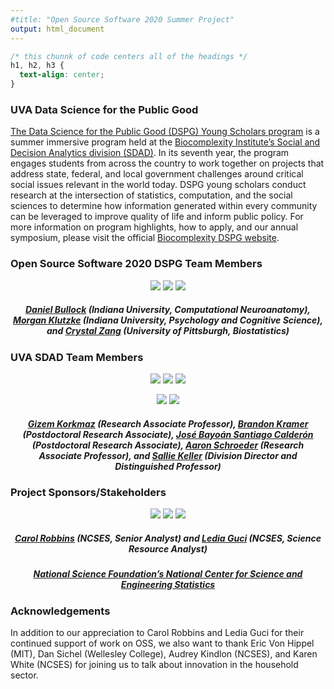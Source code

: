 ```yaml
---
#title: "Open Source Software 2020 Summer Project"
output: html_document
---
```


```css
/* this chunnk of code centers all of the headings */
h1, h2, h3 {
  text-align: center;
}
```

### UVA Data Science for the Public Good 

[The Data Science for the Public Good (DSPG) Young Scholars program](https://biocomplexity.virginia.edu/social-decision-analytics/dspg-program) is a summer immersive program held at the [Biocomplexity Institute’s Social and Decision Analytics division (SDAD)](https://biocomplexity.virginia.edu/social-decision-analytics). In its seventh year, the program engages students from across the country to work together on projects that address state, federal, and local government challenges around critical social issues relevant in the world today. DSPG young scholars conduct research at the intersection of statistics, computation, and the social sciences to determine how information generated within every community can be leveraged to improve quality of life and inform public policy. For more information on program highlights, how to apply, and our annual symposium, please visit the official [Biocomplexity DSPG website]((https://biocomplexity.virginia.edu/social-decision-analytics/dspg-program)).

### Open Source Software 2020 DSPG Team Members 

<center>
![](/daniel.jpg) ![](/morgan.jpg) ![](/crystal.jpeg) 
</center>

##### [Daniel Bullock](https://github.com/DanNBullock) (Indiana University, Computational Neuroanatomy), [Morgan Klutzke](https://github.com/mklutzke) (Indiana University, Psychology and Cognitive Science), and [Crystal Zang](https://github.com/czang97) (University of Pittsburgh, Biostatistics) {style=text-align:center}
###

### UVA SDAD Team Members 

<center>
![](/gizem.jpg) ![](/brandon.jpg) ![](/bayoan.jpg)

![](/aaron.jpg) ![](/sallie.jpg) 
</center>

##### [Gizem Korkmaz](https://biocomplexity.virginia.edu/gizem-korkmaz) (Research Associate Professor), [Brandon Kramer](https://biocomplexity.virginia.edu/brandon-kramer) (Postdoctoral Research Associate), [José Bayoán Santiago Calderón](https://biocomplexity.virginia.edu/j-bayoan-santiago-calderon) (Postdoctoral Research Associate), [Aaron Schroeder](https://biocomplexity.virginia.edu/aaron-schroeder) (Research Associate Professor), and [Sallie Keller](https://biocomplexity.virginia.edu/sallie-keller) (Division Director and Distinguished Professor) {style=text-align:center}

### Project Sponsors/Stakeholders 

<center>
![](/carol.png) ![](/ncses.png) ![](/ledia.png)
</center>

##### [Carol Robbins](https://www.nsf.gov/staff/staff_bio.jsp?lan=crobbins&from_org=) (NCSES, Senior Analyst) and [Ledia Guci](https://www.nsf.gov/staff/staff_bio.jsp?lan=lguci&from_org=) (NCSES, Science Resource Analyst) {style=text-align:center}
##### [National Science Foundation's National Center for Science and Engineering Statistics](https://www.nsf.gov/statistics/) {style=text-align:center}

### Acknowledgements  

In addition to our appreciation to Carol Robbins and Ledia Guci for their continued support of work on OSS, we also want to thank Eric Von Hippel (MIT), Dan Sichel (Wellesley College), Audrey Kindlon (NCSES), and Karen White (NCSES) for joining us to talk about innovation in the household sector. 